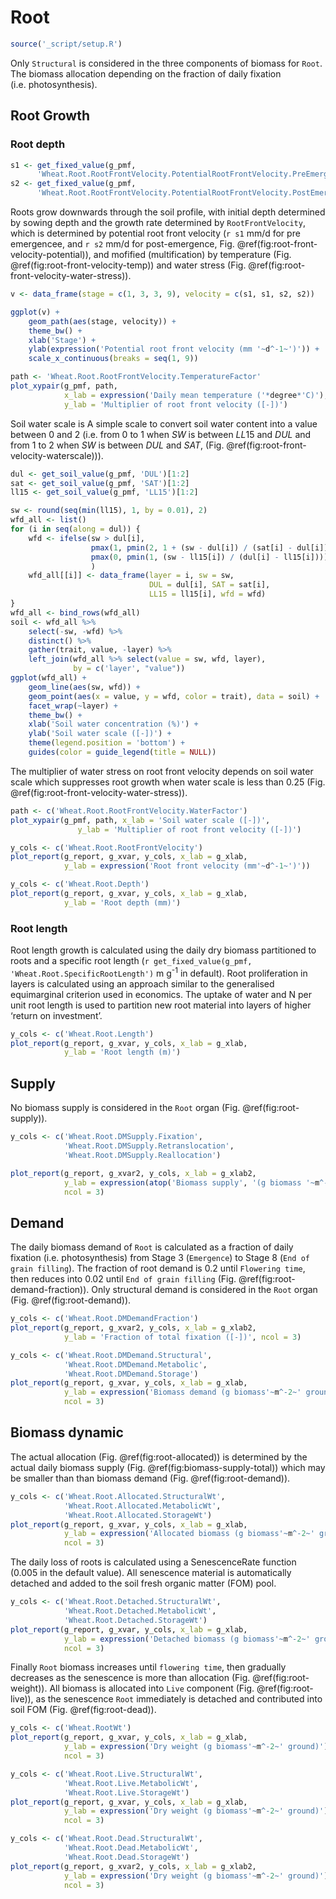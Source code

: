 # Root {#cha:root}


```r
source('_script/setup.R')
```


Only `Structural` is considered in the three components of biomass for `Root`. The biomass allocation depending on the fraction of daily fixation (i.e. photosynthesis).


## Root Growth {#sec:root-growth}


### Root depth
```r
s1 <- get_fixed_value(g_pmf,
      'Wheat.Root.RootFrontVelocity.PotentialRootFrontVelocity.PreEmergence.Value')
s2 <- get_fixed_value(g_pmf,
      'Wheat.Root.RootFrontVelocity.PotentialRootFrontVelocity.PostEmergence.Value')
```


Roots grow downwards through the soil profile, with initial depth determined by sowing depth and the growth rate determined by `RootFrontVelocity`, which is determined by potential root front velocity (`r s1` mm/d for pre emergencee, and `r s2` mm/d for post-emergence, Fig. \@ref(fig:root-front-velocity-potential)), and mofified (multification) by temperature (Fig. \@ref(fig:root-front-velocity-temp)) and water stress (Fig. \@ref(fig:root-front-velocity-water-stress)).

<div class="fig-input">
```r

v <- data_frame(stage = c(1, 3, 3, 9), velocity = c(s1, s1, s2, s2))

ggplot(v) +
    geom_path(aes(stage, velocity)) +
    theme_bw() +
    xlab('Stage') +
    ylab(expression('Potential root front velocity (mm '~d^-1~')')) +
    scale_x_continuous(breaks = seq(1, 9))

```
</div>




<div class="fig-input">
```r
path <- 'Wheat.Root.RootFrontVelocity.TemperatureFactor'
plot_xypair(g_pmf, path, 
            x_lab = expression('Daily mean temperature ('*degree*'C)'), 
            y_lab = 'Multiplier of root front velocity ([-])')
```
</div>



Soil water scale is A simple scale to convert soil water content into a value between 0 and 2 (i.e. from 0 to 1 when $SW$ is between $LL15$ and $DUL$ and from 1 to 2 when $SW$ is between $DUL$ and $SAT$, (Fig. \@ref(fig:root-front-velocity-waterscale))). 

<div class="fig-input">
```r
dul <- get_soil_value(g_pmf, 'DUL')[1:2]
sat <- get_soil_value(g_pmf, 'SAT')[1:2]
ll15 <- get_soil_value(g_pmf, 'LL15')[1:2]

sw <- round(seq(min(ll15), 1, by = 0.01), 2)
wfd_all <- list()
for (i in seq(along = dul)) {
    wfd <- ifelse(sw > dul[i], 
                  pmax(1, pmin(2, 1 + (sw - dul[i]) / (sat[i] - dul[i]))),
                  pmax(0, pmin(1, (sw - ll15[i]) / (dul[i] - ll15[i])))
                  )    
    wfd_all[[i]] <- data_frame(layer = i, sw = sw, 
                               DUL = dul[i], SAT = sat[i], 
                               LL15 = ll15[i], wfd = wfd)
}
wfd_all <- bind_rows(wfd_all)
soil <- wfd_all %>% 
    select(-sw, -wfd) %>% 
    distinct() %>% 
    gather(trait, value, -layer) %>% 
    left_join(wfd_all %>% select(value = sw, wfd, layer),
              by = c('layer', "value"))
ggplot(wfd_all) +
    geom_line(aes(sw, wfd)) +
    geom_point(aes(x = value, y = wfd, color = trait), data = soil) +
    facet_wrap(~layer) +
    theme_bw() +
    xlab('Soil water concentration (%)') +
    ylab('Soil water scale ([-])') +
    theme(legend.position = 'bottom') +
    guides(color = guide_legend(title = NULL))

```
</div>


The multiplier of water stress on root front velocity depends on soil water scale which suppresses root growth when water scale is less than 0.25 (Fig. \@ref(fig:root-front-velocity-water-stress)). 


<div class="fig-input">
```r
path <- c('Wheat.Root.RootFrontVelocity.WaterFactor')
plot_xypair(g_pmf, path, x_lab = 'Soil water scale ([-])', 
               y_lab = 'Multiplier of root front velocity ([-])')
```
</div>


<div class="fig-input">
```r
y_cols <- c('Wheat.Root.RootFrontVelocity')
plot_report(g_report, g_xvar, y_cols, x_lab = g_xlab, 
            y_lab = expression('Root front velocity (mm'~d^-1~')'))

```
</div>




<div class="fig-output">
```r
y_cols <- c('Wheat.Root.Depth')
plot_report(g_report, g_xvar, y_cols, x_lab = g_xlab, 
            y_lab = 'Root depth (mm)')

```
</div>


### Root length

Root length growth is calculated using the daily dry biomass partitioned to roots and a specific root length (`r get_fixed_value(g_pmf, 'Wheat.Root.SpecificRootLength')` m g^-1^ in default). Root proliferation in layers is calculated using an approach similar to the generalised equimarginal criterion used in economics.  The uptake of water and N per unit root length is used to partition new root material into layers of higher 'return on investment'.



<div class="fig-output">
```r

y_cols <- c('Wheat.Root.Length')
plot_report(g_report, g_xvar, y_cols, x_lab = g_xlab, 
            y_lab = 'Root length (m)')

```
</div>





## Supply {#sec:root-supply}

No biomass supply is considered in the `Root` organ (Fig. \@ref(fig:root-supply)).

<div class="fig-output">
```r
y_cols <- c('Wheat.Root.DMSupply.Fixation',
            'Wheat.Root.DMSupply.Retranslocation',
            'Wheat.Root.DMSupply.Reallocation')

plot_report(g_report, g_xvar2, y_cols, x_lab = g_xlab2, 
            y_lab = expression(atop('Biomass supply', '(g biomass '~m^-2~' ground' ~d^-1~')')),
            ncol = 3)

```
</div>


## Demand {#sec:root-demand}

The daily biomass demand of `Root` is calculated as a fraction of daily fixation (i.e. photosynthesis) from Stage 3 (`Emergence`) to Stage 8 (`End of grain filling`). The fraction of root demand is 0.2 until `Flowering time`, then reduces into 0.02 until `End of grain filling` (Fig. \@ref(fig:root-demand-fraction)). Only structural demand is considered in the `Root` organ (Fig. \@ref(fig:root-demand)). 





<div class="fig-input">
```r
y_cols <- c('Wheat.Root.DMDemandFraction')
plot_report(g_report, g_xvar2, y_cols, x_lab = g_xlab2, 
            y_lab = 'Fraction of total fixation ([-])', ncol = 3)

```
</div>




<div class="fig-output">
```r
y_cols <- c('Wheat.Root.DMDemand.Structural', 
            'Wheat.Root.DMDemand.Metabolic',
            'Wheat.Root.DMDemand.Storage')
plot_report(g_report, g_xvar, y_cols, x_lab = g_xlab, 
            y_lab = expression('Biomass demand (g biomass'~m^-2~' ground '~d^-1~')'),
            ncol = 3)

```
</div>

## Biomass dynamic {#sec:root-biomass}

The actual allocation (Fig. \@ref(fig:root-allocated)) is determined by the actual daily biomass supply (Fig. \@ref(fig:biomass-supply-total)) which may be smaller than than biomass demand (Fig. \@ref(fig:root-demand)). 

<div class="fig-output">
```r
y_cols <- c('Wheat.Root.Allocated.StructuralWt',
            'Wheat.Root.Allocated.MetabolicWt',
            'Wheat.Root.Allocated.StorageWt')
plot_report(g_report, g_xvar, y_cols, x_lab = g_xlab, 
            y_lab = expression('Allocated biomass (g biomass'~m^-2~' ground '~d^-1~')'),
            ncol = 3)
```
</div>

The daily loss of roots is calculated using a SenescenceRate function (0.005 in the default value).  All senescence material is automatically detached and added to the soil fresh organic matter (FOM) pool.  

<div class="fig-output">
```r
y_cols <- c('Wheat.Root.Detached.StructuralWt', 
            'Wheat.Root.Detached.MetabolicWt',
            'Wheat.Root.Detached.StorageWt')
plot_report(g_report, g_xvar, y_cols, x_lab = g_xlab, 
            y_lab = expression('Detached biomass (g biomass'~m^-2~' ground '~d^-1~')'), 
            ncol = 3)

```
</div>


Finally `Root` biomass increases until `flowering time`, then gradually decreases as the senescence is more than allocation (Fig. \@ref(fig:root-weight)). All biomass is allocated into `Live` component (Fig. \@ref(fig:root-live)), as the senescence `Root` immediately is detached and contributed into soil FOM (Fig. \@ref(fig:root-dead)).

<div class="fig-output">
```r
y_cols <- c('Wheat.RootWt')
plot_report(g_report, g_xvar, y_cols, x_lab = g_xlab, 
            y_lab = expression('Dry weight (g biomass'~m^-2~' ground)'), 
            ncol = 3)

```
</div>



<div class="fig-output">
```r
y_cols <- c('Wheat.Root.Live.StructuralWt',
            'Wheat.Root.Live.MetabolicWt',
            'Wheat.Root.Live.StorageWt')
plot_report(g_report, g_xvar, y_cols, x_lab = g_xlab, 
            y_lab = expression('Dry weight (g biomass'~m^-2~' ground)'),
            ncol = 3)

```
</div>


<div class="fig-output">
```r
y_cols <- c('Wheat.Root.Dead.StructuralWt',
            'Wheat.Root.Dead.MetabolicWt',
            'Wheat.Root.Dead.StorageWt')
plot_report(g_report, g_xvar2, y_cols, x_lab = g_xlab2, 
            y_lab = expression('Dry weight (g biomass'~m^-2~' ground)'),
            ncol = 3)

```
</div>


